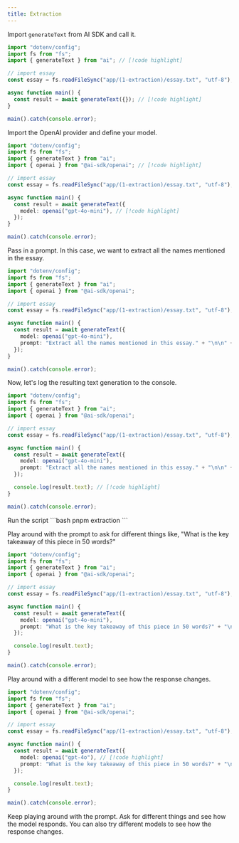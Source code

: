 ```yaml
---
title: Extraction
---
```



<Steps>

<Step>

Import `generateText` from AI SDK and call it.
```typescript title="app/(1-extraction)/extraction.ts"
import "dotenv/config";
import fs from "fs";
import { generateText } from "ai"; // [!code highlight]

// import essay
const essay = fs.readFileSync("app/(1-extraction)/essay.txt", "utf-8");

async function main() {
  const result = await generateText({}); // [!code highlight]
}

main().catch(console.error);
```

</Step>

<Step>

Import the OpenAI provider and define your model.
```typescript title="app/(1-extraction)/extraction.ts"
import "dotenv/config";
import fs from "fs";
import { generateText } from "ai";
import { openai } from "@ai-sdk/openai"; // [!code highlight]

// import essay
const essay = fs.readFileSync("app/(1-extraction)/essay.txt", "utf-8");

async function main() {
  const result = await generateText({
    model: openai("gpt-4o-mini"), // [!code highlight]
  });
}

main().catch(console.error);
```
</Step>

<Step>

Pass in a prompt. In this case, we want to extract all the names mentioned in the essay.
```typescript title="app/(1-extraction)/extraction.ts"
import "dotenv/config";
import fs from "fs";
import { generateText } from "ai";
import { openai } from "@ai-sdk/openai";

// import essay
const essay = fs.readFileSync("app/(1-extraction)/essay.txt", "utf-8");

async function main() {
  const result = await generateText({
    model: openai("gpt-4o-mini"),
    prompt: "Extract all the names mentioned in this essay." + "\n\n" + essay, // [!code highlight]
  });
}

main().catch(console.error);
```
</Step>

<Step>

Now, let's log the resulting text generation to the console.
```typescript title="app/(1-extraction)/extraction.ts"
import "dotenv/config";
import fs from "fs";
import { generateText } from "ai";
import { openai } from "@ai-sdk/openai";

// import essay
const essay = fs.readFileSync("app/(1-extraction)/essay.txt", "utf-8");

async function main() {
  const result = await generateText({
    model: openai("gpt-4o-mini"),
    prompt: "Extract all the names mentioned in this essay." + "\n\n" + essay,
  });

  console.log(result.text); // [!code highlight]
}

main().catch(console.error);
```
</Step>

<Step>
Run the script
```bash
pnpm extraction
```
</Step>

<Step>

Play around with the prompt to ask for different things like, "What is the key takeaway of this piece in 50 words?"
```typescript title="app/(1-extraction)/extraction.ts"
import "dotenv/config";
import fs from "fs";
import { generateText } from "ai";
import { openai } from "@ai-sdk/openai";

// import essay
const essay = fs.readFileSync("app/(1-extraction)/essay.txt", "utf-8");

async function main() {
  const result = await generateText({
    model: openai("gpt-4o-mini"),
    prompt: "What is the key takeaway of this piece in 50 words?" + "\n\n" + essay, // [!code highlight]
  });

  console.log(result.text);
}

main().catch(console.error);
```
</Step>

<Step>

Play around with a different model to see how the response changes.
```typescript
import "dotenv/config";
import fs from "fs";
import { generateText } from "ai";
import { openai } from "@ai-sdk/openai";

// import essay
const essay = fs.readFileSync("app/(1-extraction)/essay.txt", "utf-8");

async function main() {
  const result = await generateText({
    model: openai("gpt-4o"), // [!code highlight]
    prompt: "What is the key takeaway of this piece in 50 words?" + "\n\n" + essay,
  });

  console.log(result.text);
}

main().catch(console.error);
```
</Step>

</Steps>

Keep playing around with the prompt. Ask for different things and see how the model responds. You can also try different models to see how the response changes.
